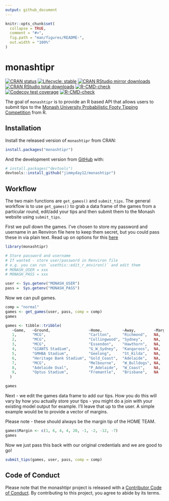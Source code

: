 ```yaml
---
output: github_document
---
```


<!-- README.md is generated from README.Rmd. Please edit that file -->

```r
knitr::opts_chunk$set(
  collapse = TRUE,
  comment = "#>",
  fig.path = "man/figures/README-",
  out.width = "100%"
)
```

# monashtipr

<!-- badges: start -->
[![CRAN status](https://www.r-pkg.org/badges/version/monashtipr)](https://CRAN.R-project.org/package=monashtipr)
[![Lifecycle: stable](https://img.shields.io/badge/lifecycle-stable-brightgreen.svg)](https://lifecycle.r-lib.org/articles/stages.html#stable)
[![CRAN RStudio mirror downloads](https://cranlogs.r-pkg.org/badges/monashtipr)](https://www.r-pkg.org/pkg/monashtipr)
[![CRAN RStudio total downloads](https://cranlogs.r-pkg.org/badges/grand-total/monashtipr)](https://www.r-pkg.org/pkg/monashtipr)
[![R-CMD-check](https://github.com/jimmyday12/monashtipr/workflows/R-CMD-check/badge.svg)](https://github.com/jimmyday12/monashtipr/actions)
[![Codecov test coverage](https://codecov.io/gh/jimmyday12/monash_tipr/branch/master/graph/badge.svg)](https://codecov.io/gh/jimmyday12/monash_tipr?branch=master)
[![R-CMD-check](https://github.com/jimmyday12/monashtipr/actions/workflows/R-CMD-check.yaml/badge.svg)](https://github.com/jimmyday12/monashtipr/actions/workflows/R-CMD-check.yaml)
<!-- badges: end -->

The goal of `monashtipr` is to provide an R based API that allows users to submit tips to the [Monash University Probabilistic Footy Tipping Competition](https://probabilistic-footy.monash.edu/~footy/) from R. 

## Installation

Install the released version of `monashtipr` from CRAN:

```r
install.packages("monashtipr")
```

And the development version from [GitHub](https://github.com/) with:

``` r
# install.packages("devtools")
devtools::install_github("jimmyday12/monashtipr")
```

## Workflow

The two main functions are `get_games()` and `submit_tips`. The general workflow is to use `get_games()` to grab a data frame of the games from a particular round, edit/add your tips and then submit them to the Monash website using `submit_tips`.

First we pull down the games. I've chosen to store my password and username in an Renviron file here to keep them secret, but you could pass these in via plain text. Read up on options for this [here](https://cran.r-project.org/web/packages/httr/vignettes/secrets.html)

```r
library(monashtipr)

# Store password and username
# If wanted - store user/password in Renviron file
# e.g. you can run `usethis::edit_r_environ()` and edit them
# MONASH_USER = xxx
# MONASH_PASS = xxx

user <- Sys.getenv("MONASH_USER")
pass =  Sys.getenv("MONASH_PASS")

```

Now we can pull games. 

```r
comp = "normal"
games <- get_games(user, pass, comp = comp)
games
```
```r
games <- tibble::tribble(
   ~Game,   ~Ground,                 ~Home,         ~Away,        ~Margin,
   1,       "MCG",                   "Carlton",     "Richmond",   NA,
   2,       "MCG",                   "Collingwood", "Sydney",     NA,
   3,       "MCG",                   "Essendon",    "Hawthorn",   NA,
   4,       "GIANTS Stadium",        "G_W_Sydney",  "Kangaroos",  NA,
   5,       "GMHBA Stadium",         "Geelong",     "St_Kilda",   NA,
   6,       "Heritage Bank Stadium", "Gold_Coast",  "Adelaide",   NA,
   7,       "MCG",                   "Melbourne",   "W_Bulldogs", NA,
   8,       "Adelaide Oval",         "P_Adelaide",  "W_Coast",    NA,
   9,       "Optus Stadium",         "Fremantle",   "Brisbane",   NA
  )

games

```



Next - we edit the games data frame to add our tips. How you do this will vary by how you actually store your tips - you might do a join with your existing model output for example. I'll leave that up to the user. A simple example would be to provide a vector of margins. 

Please note - these should always be the margin tip of the HOME TEAM.

```r
games$Margin <- c(1, 6, 4, 4, 20, -1, -2, -12, -7)
games
```

Now we just pass this back with our original credentials and we are good to go! 

```r
submit_tips(games, user, pass, comp = comp)
```
## Code of Conduct

Please note that the monashtipr project is released with a [Contributor Code of Conduct](https://jimmyday12.github.io/monash_tipr/CODE_OF_CONDUCT.html). By contributing to this project, you agree to abide by its terms.
